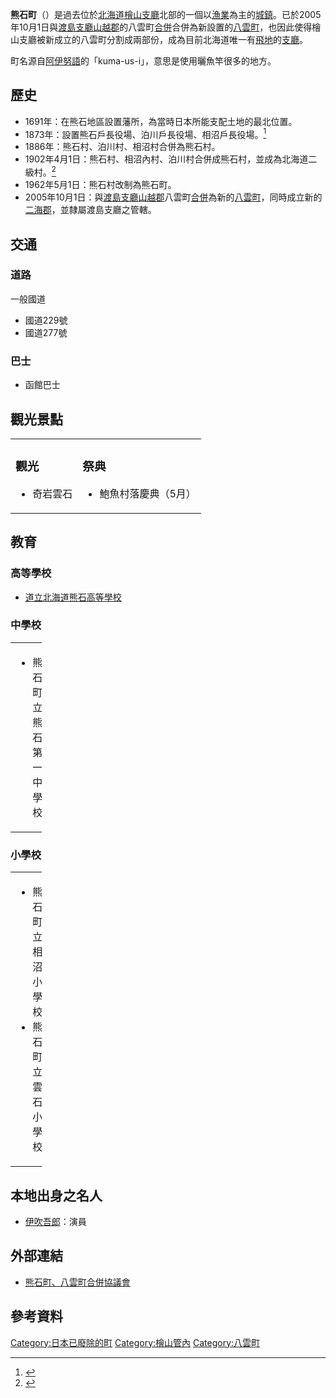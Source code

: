 {{日本町村 (廢除)
| 自治體名=熊石
| 町村=町
| 町村章=[[File:Emblem_of_Kumaishi.gif|100px]]
| 日文原名=熊石町
| 平假名=くまいしちょう
| 羅馬字拼音=Kumaishi-chō
| 都道府縣=北海道
| 廢除時間=2005年10月1日|
| 廢除理由=[[新設合併|新設合併]]|
| 廢除時處置=八雲町、'''熊石町''' → [[八雲町|八雲町]]
| 現在自治體=八雲町
| 支廳=檜山支廳
| 郡=爾志郡
| 編號=01365-0
| 面積=220.38
| 邊界未定=
| 人口=3,463
| 統計時間=2005年9月30日
| 自治體=[[瀨棚町|瀨棚町]]、[[乙部町|乙部町]]、[[八雲町|八雲町]]
| 樹=[[銀杏|銀杏]]
| 花=[[水仙|水仙]]
| 鳥=
| 其他象徵物=
| 其他象徵=
| 郵遞區號=043-0495
| 所在地=爾志郡熊石町字根崎116
| 電話號碼=1398-2-3111
| 外部連結=http://www.town.kumaishi.hokkaido.jp/
| 經度=
| 緯度=
| 地圖=
| 註記=
}}
'''熊石町'''（{{jpn|j=熊石町|hg=くまいしちょう|rm=Kumaishi chō|f=y}}）是過去位於[[北海道|北海道]][[檜山支廳|檜山支廳]]北部的一個以[[漁業|漁業]]為主的[[城鎮|城鎮]]。已於2005年10月1日與[[渡島支廳|渡島支廳]][[山越郡|山越郡]]的八雲町[[市町村合併|合併]]合併為新設置的[[八雲町|八雲町]]，也因此使得檜山支廳被新成立的八雲町分割成兩部份，成為目前北海道唯一有[[飛地|飛地]]的[[支廳|支廳]]。

町名源自[[阿伊努語|阿伊努語]]的「kuma-us-i」，意思是使用曬魚竿很多的地方。

== 歷史 ==
* 1691年：在熊石地區設置藩所，為當時日本所能支配土地的最北位置。
* 1873年：設置熊石戶長役場、泊川戶長役場、相沼戶長役場。<ref>{{Cite web| publisher=八雲町公所| title=八雲町勢要覧２００７ 八雲町的年表| url=http://www2.town.yakumo.hokkaido.jp/youran07/28.pdf| format=PDF| accessdate=2007年12月30日| language=ja| archive-date=2016年3月4日| archive-url=https://web.archive.org/web/20160304135740/http://www2.town.yakumo.hokkaido.jp/youran07/28.pdf| dead-url=no}}</ref>
* 1886年：熊石村、泊川村、相沼村合併為熊石村。
* 1902年4月1日：熊石村、相沼內村、泊川村合併成熊石村，並成為北海道二級村。<ref>{{Cite web|url=http://homepage1.nifty.com/ishato/tiri/sityoson/01hokkai/01_hokkai11.htm#hiyama |title=市町村的變遷 - 北海道［道央・道南］ |publisher=ISSIE |accessdate=2008年3月8日 |language=ja |deadurl=yes |archiveurl=https://web.archive.org/web/20090930122953/http://homepage1.nifty.com/ishato/tiri/sityoson/01hokkai/01_hokkai11.htm |archivedate=2009年9月30日 }}</ref>
* 1962年5月1日：熊石村改制為熊石町。
* 2005年10月1日：與[[渡島支廳|渡島支廳]][[山越郡|山越郡]]八雲町[[市町村合併|合併]]為新的[[八雲町|八雲町]]，同時成立新的[[二海郡|二海郡]]，並隸屬渡島支廳之管轄。

==交通==
===道路===
;一般國道
* 國道229號
* 國道277號

===巴士===
* 函館巴士
 
==觀光景點==

{| width="100%"
|-----
| valign="top" |
===觀光===
* 奇岩雲石
| valign="top" |
===祭典===
* 鮑魚村落慶典（5月）
|}

== 教育 ==
===高等學校===
* [https://web.archive.org/web/20061026204708/http://www.kumaishi.hokkaido-c.ed.jp/ 道立北海道熊石高等學校]

===中學校===

{| width="100%"
|-----
| valign="top" width="50%" |
* 熊石町立熊石第一中學校
| valign="top" width="50%" |
* 熊石町立熊石第二中學校
|}

===小學校===

{| width="100%"
|-----
| valign="top" width="33%" |
* 熊石町立相沼小學校
* 熊石町立雲石小學校
| valign="top" width="33%" |
* 熊石町立關內小學校
| valign="top" width="33%" |
* 熊石町立泊川小學校
|}

== 本地出身之名人 ==
* [[伊吹吾郎|伊吹吾郎]]：演員

== 外部連結 ==
* {{Ja icon}} [https://web.archive.org/web/20080216054303/http://www.town.yakumo.lg.jp/gappeikyou/ 熊石町、八雲町合併協議會]

==參考資料==
<div class="references-small">
<references />
</div>

{{檜山支廳}}
{{Authority control}}

[[Category:日本已廢除的町|Category:日本已廢除的町]]
[[Category:檜山管內|Category:檜山管內]]
[[Category:八雲町|Category:八雲町]]